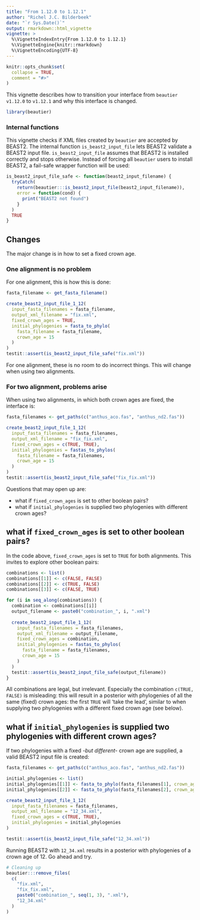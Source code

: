 ```yaml
---
title: "From 1.12.0 to 1.12.1"
author: "Richel J.C. Bilderbeek"
date: "`r Sys.Date()`"
output: rmarkdown::html_vignette
vignette: >
  %\VignetteIndexEntry{From 1.12.0 to 1.12.1}
  %\VignetteEngine{knitr::rmarkdown}
  %\VignetteEncoding{UTF-8}
---
```


```r
knitr::opts_chunk$set(
  collapse = TRUE,
  comment = "#>"
)
```

This vignette describes how to transition your interface from 
`beautier` `v1.12.0` to `v1.12.1` and why this interface is
changed.

```r
library(beautier)
```

### Internal functions

This vignette checks if XML files created by `beautier` are accepted by BEAST2.
The internal function `is_beast2_input_file` lets BEAST2 validate a BEAST2
input file. `is_beast2_input_file` assumes that BEAST2 is installed correctly 
and stops otherwise. Instead of forcing all `beautier` users to install BEAST2,
a fail-safe wrapper function will be used:

```r
is_beast2_input_file_safe <- function(beast2_input_filename) {
  tryCatch(
    return(beautier:::is_beast2_input_file(beast2_input_filename)),
    error = function(cond) {
      print("BEAST2 not found")
    }
  )
  TRUE
}
```

## Changes

The major change is in how to set a fixed crown age.

### One alignment is no problem

For one alignment, this is how this is done:

```r
fasta_filename <- get_fasta_filename()

create_beast2_input_file_1_12(
  input_fasta_filenames = fasta_filename,
  output_xml_filename = "fix.xml",
  fixed_crown_ages = TRUE,
  initial_phylogenies = fasta_to_phylo(
    fasta_filename = fasta_filename,
    crown_age = 15
  )
)
testit::assert(is_beast2_input_file_safe("fix.xml"))
```

For one alignment, these is no room to do incorrect things. This
will change when using two alignments.

### For two alignment, problems arise

When using two alignments, in which both crown ages are fixed, 
the interface is:

```r
fasta_filenames <- get_paths(c("anthus_aco.fas", "anthus_nd2.fas"))

create_beast2_input_file_1_12(
  input_fasta_filenames = fasta_filenames,
  output_xml_filename = "fix_fix.xml",
  fixed_crown_ages = c(TRUE, TRUE),
  initial_phylogenies = fastas_to_phylos(
    fasta_filename = fasta_filenames,
    crown_age = 15
  )
)
testit::assert(is_beast2_input_file_safe("fix_fix.xml"))
```

Questions that may open up are:

 * what if `fixed_crown_ages` is set to other boolean pairs?
 * what if `initial_phylogenies` is supplied two phylogenies with different 
   crown ages?
   
## what if `fixed_crown_ages` is set to other boolean pairs?

In the code above, `fixed_crown_ages` is set to `TRUE` for both
alignments. This invites to explore other boolean pairs:

```r
combinations <- list()
combinations[[1]] <- c(FALSE, FALSE)
combinations[[2]] <- c(TRUE, FALSE)
combinations[[3]] <- c(FALSE, TRUE)

for (i in seq_along(combinations)) {
  combination <- combinations[[i]]
  output_filename <- paste0("combination_", i, ".xml")
  
  create_beast2_input_file_1_12(
    input_fasta_filenames = fasta_filenames,
    output_xml_filename = output_filename,
    fixed_crown_ages = combination,
    initial_phylogenies = fastas_to_phylos(
      fasta_filename = fasta_filenames,
      crown_age = 15
    )
  )
  testit::assert(is_beast2_input_file_safe(output_filename))
}
```

All combinations are legal, but irrelevant. Especially the 
combination `c(TRUE, FALSE)` is misleading: this will result in
a posterior with phylogenies of all the same (fixed) crown ages:
the first `TRUE` will 'take the lead', similar to when supplying
two phylogenies with a different fixed crown age (see below).

## what if `initial_phylogenies` is supplied two phylogenies with different crown ages?

If two phylogenies with a fixed *-but different-* crown age are supplied,
a valid BEAST2 input file is created:

```r
fasta_filenames <- get_paths(c("anthus_aco.fas", "anthus_nd2.fas"))

initial_phylogenies <- list()
initial_phylogenies[[1]] <- fasta_to_phylo(fasta_filenames[1], crown_age = 12)
initial_phylogenies[[2]] <- fasta_to_phylo(fasta_filenames[2], crown_age = 34)

create_beast2_input_file_1_12(
  input_fasta_filenames = fasta_filenames,
  output_xml_filename = "12_34.xml",
  fixed_crown_ages = c(TRUE, TRUE),
  initial_phylogenies = initial_phylogenies
)

testit::assert(is_beast2_input_file_safe("12_34.xml"))
```

Running BEAST2 with `12_34.xml` results in a posterior with phylogenies of a
crown age of 12. Go ahead and try.

```r
# Cleaning up
beautier:::remove_files(
  c(
    "fix.xml", 
    "fix_fix.xml", 
    paste0("combination_", seq(1, 3), ".xml"), 
    "12_34.xml"
  )
)
```
